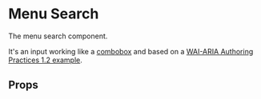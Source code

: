 

<Meta of={MenuSearchStories} />

# Menu Search

The menu search component.

It's an input working like a [combobox](https://www.w3.org/TR/wai-aria-practices/#combobox) and based on a [WAI-ARIA Authoring Practices 1.2 example](https://www.w3.org/TR/wai-aria-practices/examples/combobox/combobox-autocomplete-list.html).

<Canvas of={MenuSearchStories.DefaultMenuSearch} />

## Props

<Controls />
